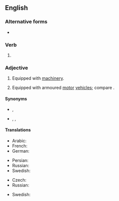 ==English==

===Alternative forms===
* {{l|en|mechanised}}

===Verb===
{{head|en|verb form}}

# {{en-past of|mechanize}}

===Adjective===
{{en-adj}}

# Equipped with [[machinery]].
# {{lb|en|military}} Equipped with armoured [[motor]] [[vehicle]]s; compare {{m|en|motorized||equipped with unarmoured vehicles}}.

====Synonyms====
* {{sense|military}} {{l|en|armoured}}, {{l|en|armored}}
* {{sense|military}} {{l|en|motorized rifle}}, {{l|en|motor-rifle}}, {{l|en|motor rifle}} {{qualifier|Soviet|Russian}}

====Translations====
{{trans-top|of or pertaining to operation using machinery}}
* Arabic: {{t|ar|مُمَكْنَن‎}}
* French: {{t+|fr|mécanisé}}
* German: {{t+|de|mechanisiert}}
{{trans-mid}}
* Persian: {{t+|fa|مکانیزه|tr=mekânize}}
* Russian: {{t+|ru|механизи́рованный}}
* Swedish: {{t|sv|mekaniserad}}
{{trans-bottom}}

{{trans-top|equipped with armoured motor vehicles}}
* Czech: {{t|cs|mechanizovaný}}
* Russian: {{t+|ru|механизи́рованный}}
{{trans-mid}}
* Swedish: {{t|sv|mekaniserad}}
{{trans-bottom}}
